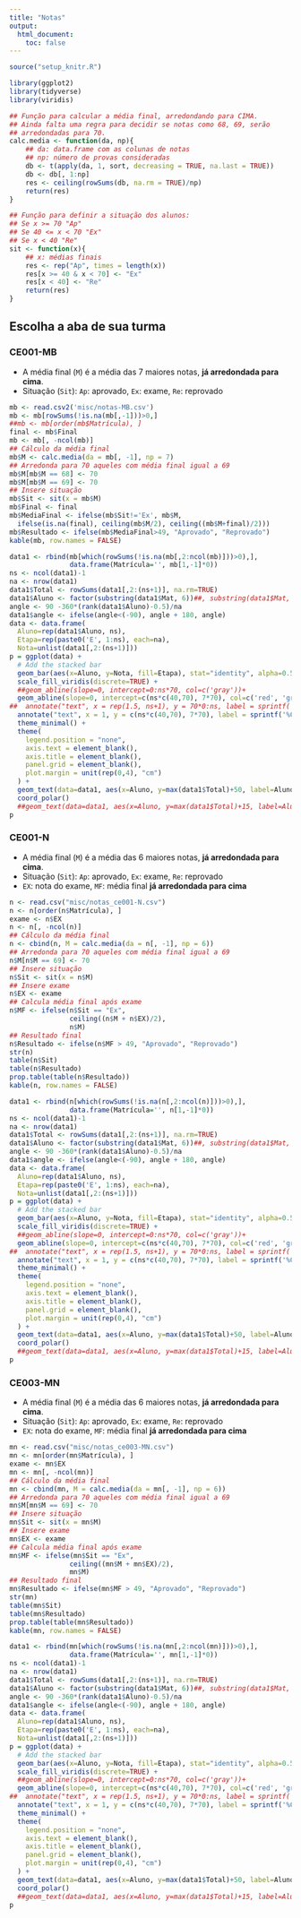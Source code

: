 ```yaml
---
title: "Notas"
output:
  html_document:
    toc: false
---
```


```r
source("setup_knitr.R")
```

```r
library(ggplot2)
library(tidyverse)
library(viridis)
```

```r
## Função para calcular a média final, arredondando para CIMA.
## Ainda falta uma regra para decidir se notas como 68, 69, serão
## arredondadas para 70.
calc.media <- function(da, np){
    ## da: data.frame com as colunas de notas
    ## np: número de provas consideradas
    db <- t(apply(da, 1, sort, decreasing = TRUE, na.last = TRUE))
    db <- db[, 1:np]
    res <- ceiling(rowSums(db, na.rm = TRUE)/np)
    return(res)
}

## Função para definir a situação dos alunos:
## Se x >= 70 "Ap"
## Se 40 <= x < 70 "Ex"
## Se x < 40 "Re"
sit <- function(x){
    ## x: médias finais
    res <- rep("Ap", times = length(x))
    res[x >= 40 & x < 70] <- "Ex"
    res[x < 40] <- "Re"
    return(res)
}

```

## Escolha a aba de sua turma {.tabset}

### CE001-MB

- A média final (`M`) é a média das 7 maiores notas, **já arredondada
  para cima**.
- Situação (`Sit`): `Ap`: aprovado, `Ex`: exame, `Re`: reprovado

```r
mb <- read.csv2('misc/notas-MB.csv')
mb <- mb[rowSums(!is.na(mb[,-1]))>0,]
##mb <- mb[order(mb$Matrícula), ]
final <- mb$Final
mb <- mb[, -ncol(mb)]
## Cálculo da média final
mb$M <- calc.media(da = mb[, -1], np = 7)
## Arredonda para 70 aqueles com média final igual a 69
mb$M[mb$M == 68] <- 70
mb$M[mb$M == 69] <- 70
## Insere situação
mb$Sit <- sit(x = mb$M)
mb$Final <- final
mb$MediaFinal <- ifelse(mb$Sit!='Ex', mb$M,
  ifelse(is.na(final), ceiling(mb$M/2), ceiling((mb$M+final)/2)))
mb$Resultado <- ifelse(mb$MediaFinal>49, "Aprovado", "Reprovado")
kable(mb, row.names = FALSE)
```


```r
data1 <- rbind(mb[which(rowSums(!is.na(mb[,2:ncol(mb)]))>0),],
               data.frame(Matrícula='', mb[1,-1]*0))
ns <- ncol(data1)-1
na <- nrow(data1)
data1$Total <- rowSums(data1[,2:(ns+1)], na.rm=TRUE)
data1$Aluno <- factor(substring(data1$Mat, 6))##, substring(data1$Mat, 6)[order(data1$Total, decreasing = TRUE)])
angle <- 90 -360*(rank(data1$Aluno)-0.5)/na
data1$angle <- ifelse(angle<(-90), angle + 180, angle)
data <- data.frame(
  Aluno=rep(data1$Aluno, ns),
  Etapa=rep(paste0('E', 1:ns), each=na),
  Nota=unlist(data1[,2:(ns+1)]))
p = ggplot(data) +
  # Add the stacked bar
  geom_bar(aes(x=Aluno, y=Nota, fill=Etapa), stat="identity", alpha=0.5) +
  scale_fill_viridis(discrete=TRUE) +
  ##geom_abline(slope=0, intercept=0:ns*70, col=c('gray'))+
  geom_abline(slope=0, intercept=c(ns*c(40,70), 7*70), col=c('red', 'green', 'blue'))+
##  annotate("text", x = rep(1.5, ns+1), y = 70*0:ns, label = sprintf('%02d', 70*0:ns) , color="brown", size=3, hjust=1, angle=45) +
  annotate("text", x = 1, y = c(ns*c(40,70), 7*70), label = sprintf('%02d', c(ns*c(40,70), 7*70)), color=c('red','green','blue'), size=4 , angle=45, hjust=0.5) +
  theme_minimal() +
  theme(
    legend.position = "none",
    axis.text = element_blank(),
    axis.title = element_blank(),
    panel.grid = element_blank(),
    plot.margin = unit(rep(0,4), "cm")
  ) +
  geom_text(data=data1, aes(x=Aluno, y=max(data1$Total)+50, label=Aluno), color="black", fontface="bold",alpha=0.6, size=3, angle=data1$angle, inherit.aes = FALSE ) +
  coord_polar()
  ##geom_text(data=data1, aes(x=Aluno, y=max(data1$Total)+15, label=Aluno), color="black", fontface="bold",alpha=0.6, size=4, inherit.aes = FALSE, angle=90)
p
```


### CE001-N

- A média final (`M`) é a média das 6 maiores notas, **já arredondada
  para cima**.
- Situação (`Sit`): `Ap`: aprovado, `Ex`: exame, `Re`: reprovado
- `EX`: nota do exame, `MF`: média final **já arredondada para cima**

```r
n <- read.csv("misc/notas_ce001-N.csv")
n <- n[order(n$Matrícula), ]
exame <- n$EX
n <- n[, -ncol(n)]
## Cálculo da média final
n <- cbind(n, M = calc.media(da = n[, -1], np = 6))
## Arredonda para 70 aqueles com média final igual a 69
n$M[n$M == 69] <- 70
## Insere situação
n$Sit <- sit(x = n$M)
## Insere exame
n$EX <- exame
## Calcula média final após exame
n$MF <- ifelse(n$Sit == "Ex",
               ceiling((n$M + n$EX)/2),
               n$M)
## Resultado final
n$Resultado <- ifelse(n$MF > 49, "Aprovado", "Reprovado")
str(n)
table(n$Sit)
table(n$Resultado)
prop.table(table(n$Resultado))
kable(n, row.names = FALSE)
```

```r
data1 <- rbind(n[which(rowSums(!is.na(n[,2:ncol(n)]))>0),],
               data.frame(Matrícula='', n[1,-1]*0))
ns <- ncol(data1)-1
na <- nrow(data1)
data1$Total <- rowSums(data1[,2:(ns+1)], na.rm=TRUE)
data1$Aluno <- factor(substring(data1$Mat, 6))##, substring(data1$Mat, 6)[order(data1$Total, decreasing = TRUE)])
angle <- 90 -360*(rank(data1$Aluno)-0.5)/na
data1$angle <- ifelse(angle<(-90), angle + 180, angle)
data <- data.frame(
  Aluno=rep(data1$Aluno, ns),
  Etapa=rep(paste0('E', 1:ns), each=na),
  Nota=unlist(data1[,2:(ns+1)]))
p = ggplot(data) +
  # Add the stacked bar
  geom_bar(aes(x=Aluno, y=Nota, fill=Etapa), stat="identity", alpha=0.5) +
  scale_fill_viridis(discrete=TRUE) +
  ##geom_abline(slope=0, intercept=0:ns*70, col=c('gray'))+
  geom_abline(slope=0, intercept=c(ns*c(40,70), 7*70), col=c('red', 'green', 'blue'))+
##  annotate("text", x = rep(1.5, ns+1), y = 70*0:ns, label = sprintf('%02d', 70*0:ns) , color="brown", size=3, hjust=1, angle=45) +
  annotate("text", x = 1, y = c(ns*c(40,70), 7*70), label = sprintf('%02d', c(ns*c(40,70), 7*70)), color=c('red','green','blue'), size=4 , angle=45, hjust=0.5) +
  theme_minimal() +
  theme(
    legend.position = "none",
    axis.text = element_blank(),
    axis.title = element_blank(),
    panel.grid = element_blank(),
    plot.margin = unit(rep(0,4), "cm")
  ) +
  geom_text(data=data1, aes(x=Aluno, y=max(data1$Total)+50, label=Aluno), color="black", fontface="bold",alpha=0.6, size=3, angle=data1$angle, inherit.aes = FALSE ) +
  coord_polar()
  ##geom_text(data=data1, aes(x=Aluno, y=max(data1$Total)+15, label=Aluno), color="black", fontface="bold",alpha=0.6, size=4, inherit.aes = FALSE, angle=90)
p
```

### CE003-MN

- A média final (`M`) é a média das 6 maiores notas, **já arredondada
  para cima**.
- Situação (`Sit`): `Ap`: aprovado, `Ex`: exame, `Re`: reprovado
- `EX`: nota do exame, `MF`: média final **já arredondada para cima**

```r
mn <- read.csv("misc/notas_ce003-MN.csv")
mn <- mn[order(mn$Matrícula), ]
exame <- mn$EX
mn <- mn[, -ncol(mn)]
## Cálculo da média final
mn <- cbind(mn, M = calc.media(da = mn[, -1], np = 6))
## Arredonda para 70 aqueles com média final igual a 69
mn$M[mn$M == 69] <- 70
## Insere situação
mn$Sit <- sit(x = mn$M)
## Insere exame
mn$EX <- exame
## Calcula média final após exame
mn$MF <- ifelse(mn$Sit == "Ex",
               ceiling((mn$M + mn$EX)/2),
               mn$M)
## Resultado final
mn$Resultado <- ifelse(mn$MF > 49, "Aprovado", "Reprovado")
str(mn)
table(mn$Sit)
table(mn$Resultado)
prop.table(table(mn$Resultado))
kable(mn, row.names = FALSE)
```

```r
data1 <- rbind(mn[which(rowSums(!is.na(mn[,2:ncol(mn)]))>0),],
               data.frame(Matrícula='', mn[1,-1]*0))
ns <- ncol(data1)-1
na <- nrow(data1)
data1$Total <- rowSums(data1[,2:(ns+1)], na.rm=TRUE)
data1$Aluno <- factor(substring(data1$Mat, 6))##, substring(data1$Mat, 6)[order(data1$Total, decreasing = TRUE)])
angle <- 90 -360*(rank(data1$Aluno)-0.5)/na
data1$angle <- ifelse(angle<(-90), angle + 180, angle)
data <- data.frame(
  Aluno=rep(data1$Aluno, ns),
  Etapa=rep(paste0('E', 1:ns), each=na),
  Nota=unlist(data1[,2:(ns+1)]))
p = ggplot(data) +
  # Add the stacked bar
  geom_bar(aes(x=Aluno, y=Nota, fill=Etapa), stat="identity", alpha=0.5) +
  scale_fill_viridis(discrete=TRUE) +
  ##geom_abline(slope=0, intercept=0:ns*70, col=c('gray'))+
  geom_abline(slope=0, intercept=c(ns*c(40,70), 7*70), col=c('red', 'green', 'blue'))+
##  annotate("text", x = rep(1.5, ns+1), y = 70*0:ns, label = sprintf('%02d', 70*0:ns) , color="brown", size=3, hjust=1, angle=45) +
  annotate("text", x = 1, y = c(ns*c(40,70), 7*70), label = sprintf('%02d', c(ns*c(40,70), 7*70)), color=c('red','green','blue'), size=4 , angle=45, hjust=0.5) +
  theme_minimal() +
  theme(
    legend.position = "none",
    axis.text = element_blank(),
    axis.title = element_blank(),
    panel.grid = element_blank(),
    plot.margin = unit(rep(0,4), "cm")
  ) +
  geom_text(data=data1, aes(x=Aluno, y=max(data1$Total)+50, label=Aluno), color="black", fontface="bold",alpha=0.6, size=3, angle=data1$angle, inherit.aes = FALSE ) +
  coord_polar()
  ##geom_text(data=data1, aes(x=Aluno, y=max(data1$Total)+15, label=Aluno), color="black", fontface="bold",alpha=0.6, size=4, inherit.aes = FALSE, angle=90)
p
```
